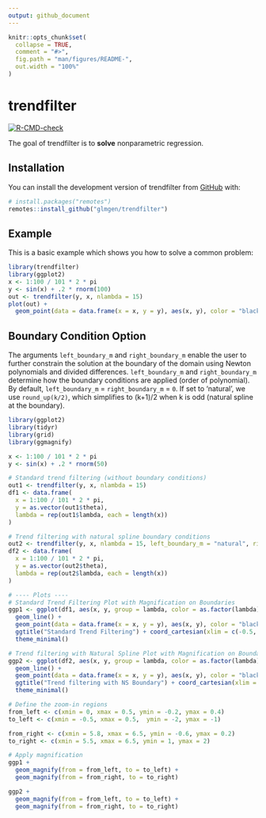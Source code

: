 ```yaml
---
output: github_document
---
```


<!-- README.md is generated from README.Rmd. Please edit that file -->

```r
knitr::opts_chunk$set(
  collapse = TRUE,
  comment = "#>",
  fig.path = "man/figures/README-",
  out.width = "100%"
)
```

# trendfilter

<!-- badges: start -->
[![R-CMD-check](https://github.com/glmgen/trendfilter/actions/workflows/R-CMD-check.yaml/badge.svg)](https://github.com/glmgen/trendfilter/actions/workflows/R-CMD-check.yaml)
<!-- badges: end -->

The goal of trendfilter is to **solve** nonparametric regression.

## Installation

You can install the development version of trendfilter from 
[GitHub](https://github.com/) with:

```r
# install.packages("remotes")
remotes::install_github("glmgen/trendfilter")
```

## Example

This is a basic example which shows you how to solve a common problem:

```r
library(trendfilter)
library(ggplot2)
x <- 1:100 / 101 * 2 * pi
y <- sin(x) + .2 * rnorm(100)
out <- trendfilter(y, x, nlambda = 15)
plot(out) +
  geom_point(data = data.frame(x = x, y = y), aes(x, y), color = "black")
```

## Boundary Condition Option

The arguments `left_boundary_m` and `right_boundary_m` enable the user to further constrain the solution at the boundary of the domain using Newton polynomials and divided differences.
`left_boundary_m` and `right_boundary_m` determine how the boundary conditions are applied (order of polynomial). By default, `left_boundary_m` = `right_boundary_m` = `0`. If set to 'natural', we use `round_up(k/2)`, which simplifies to (k+1)/2 when k is odd (natural spline at the boundary).

```r
library(ggplot2)
library(tidyr)
library(grid)
library(ggmagnify)

x <- 1:100 / 101 * 2 * pi
y <- sin(x) + .2 * rnorm(50)

# Standard trend filtering (without boundary conditions)
out1 <- trendfilter(y, x, nlambda = 15)
df1 <- data.frame(
  x = 1:100 / 101 * 2 * pi, 
  y = as.vector(out1$theta), 
  lambda = rep(out1$lambda, each = length(x))
)

# Trend filtering with natural spline boundary conditions
out2 <- trendfilter(y, x, nlambda = 15, left_boundary_m = "natural", right_boundary_m = "natural")
df2 <- data.frame(
  x = 1:100 / 101 * 2 * pi, 
  y = as.vector(out2$theta), 
  lambda = rep(out2$lambda, each = length(x))
)
```

```r
# ---- Plots ----
# Standard Trend Filtering Plot with Magnification on Boundaries
ggp1 <- ggplot(df1, aes(x, y, group = lambda, color = as.factor(lambda))) +
  geom_line() +
  geom_point(data = data.frame(x = x, y = y), aes(x, y), color = "black", inherit.aes = FALSE) +
  ggtitle("Standard Trend Filtering") + coord_cartesian(xlim = c(-0.5, 6.5), ylim = c(-2, 2)) +
  theme_minimal()

# Trend filtering with Natural Spline Plot with Magnification on Boundaries
ggp2 <- ggplot(df2, aes(x, y, group = lambda, color = as.factor(lambda))) +
  geom_line() +
  geom_point(data = data.frame(x = x, y = y), aes(x, y), color = "black", inherit.aes = FALSE) +
  ggtitle("Trend filtering with NS Boundary") + coord_cartesian(xlim = c(-0.5, 6.5), ylim = c(-2, 2)) +
  theme_minimal()

# Define the zoom-in regions
from_left <- c(xmin = 0, xmax = 0.5, ymin = -0.2, ymax = 0.4)
to_left <- c(xmin = -0.5, xmax = 0.5,  ymin = -2, ymax = -1)  

from_right <- c(xmin = 5.8, xmax = 6.5, ymin = -0.6, ymax = 0.2)
to_right <- c(xmin = 5.5, xmax = 6.5, ymin = 1, ymax = 2)

# Apply magnification
ggp1 + 
  geom_magnify(from = from_left, to = to_left) + 
  geom_magnify(from = from_right, to = to_right)

ggp2 + 
  geom_magnify(from = from_left, to = to_left) + 
  geom_magnify(from = from_right, to = to_right)



```
